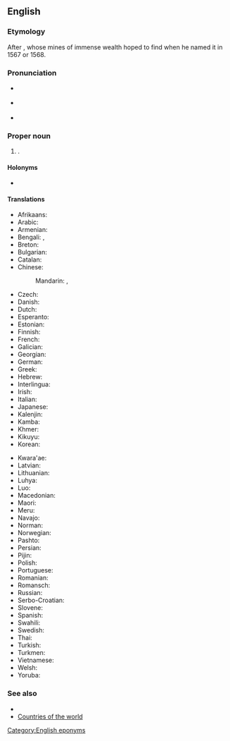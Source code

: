 ==English==
{{wikipedia}}

===Etymology===
After {{w|King Solomon}}, whose mines of immense wealth {{w|Álvaro de Mendaña y Neira}} hoped to find when he named it in 1567 or 1568.

===Pronunciation===
* {{a|UK}} {{IPA|en|/ˈsɒl.ə.mən ˈaɪ.ləndz/}}
* {{a|US}} {{IPA|en|/ˈsɑ.lə.mən ˈaɪ.ləndz/}}
* {{audio|en|en-us-Solomon Islands.ogg|Audio (US)}}

===Proper noun===
{{en-proper noun|head=[[Solomon]] [[island|Islands]]}}

# {{senseid|en|Q685}}{{place|en|country|r/Melanesia}}.

====Holonyms====
* {{l|en|Melanesia}}

====Translations====
{{trans-top|id=Q685|A country in Melanesia}}
* Afrikaans: {{t|af|Salomonseilande}}
* Arabic: {{t|ar|جُزُر سُلَيْمَان|f-p}}
* Armenian: {{t|hy|Սողոմոնի Կղզիներ}}
* Bengali: {{t|bn|সোলেমান জিঞ্জিরা|tr=Soleman Jinzira}}, {{t+|bn|সলোমন দ্বীপপুঞ্জ|tr=śôlomôn dippuñjô}}
* Breton: {{t|br|Inizi Salomon}}
* Bulgarian: {{t|bg|Соломонови острови}}
* Catalan: {{t|ca|Illes Salomó|f-p}}
* Chinese:
*: Mandarin: {{t+|cmn|所羅門群島}}, {{t+|cmn|所罗门群岛|tr=Suǒluómén Qúndǎo}}
* Czech: {{t+|cs|Šalamounovy ostrovy|m-p}}
* Danish: {{t+|da|Salomonøerne}}
* Dutch: {{t+|nl|Salomonseilanden}}
* Esperanto: {{t+|eo|Salomonoj|p}}
* Estonian: {{t+|et|Saalomoni Saared}}
* Finnish: {{t+|fi|Salomonsaaret}}
* French: {{t+|fr|Îles Salomon}}
* Galician: {{t+|gl|Illas Salomón|f-p}}
* Georgian: {{t+|ka|სოლომონის კუნძულები}}
* German: {{t+|de|Salomonen}}
* Greek: {{t+|el|Νήσοι Σολομώντος|m-p}}
* Hebrew: {{t|he|איי שלמה|tr=Iyey Shlomo}}
* Interlingua: {{t|ia|Insulas Salomon}}
* Irish: {{t|ga|Oileáin Sholomón|m-p}}
* Italian: {{t+|it|Isole Salomone}}
* Japanese: {{t+|ja|ソロモン諸島|tr=Soromon shotō}}
* Kalenjin: {{t|kln|Solomon}}
* Kamba: {{t|kam|Solomoni}}
* Khmer: {{t|km|កោះ​សូឡូម៉ូន|tr=kɑh sooloomoon}}
* Kikuyu: {{t|ki|Solomon}}
* Korean: {{t|ko|^솔로몬 제도}}
{{trans-mid}}
* Kwara'ae: {{t-needed|kwf}}
* Latvian: {{t|lv|Zālamana Salas|f-p}}
* Lithuanian: {{t+|lt|Saliamono salos|f-p}}
* Luhya: {{t|luy|Solomoni}}
* Luo: {{t|luo|Solomon}}
* Macedonian: {{t|mk|Соломонови Острови|m-p}}
* Maori: {{t|mi|Ngā Motu o Horomona}}
* Meru: {{t|mer|Solomon}}
* Navajo: {{t|nv|Sólomon Tó Bináhaazyínígíí}}
* Norman: {{t|nrf|Îles Solomon|f-p}}
* Norwegian: {{t|no|Salomonøyene}}
* Pashto: {{t|ps|د سلیمان جزیره}}
* Persian: {{t|fa|جزایر سلیمان|tr=jazâyir-i soleymân}}
* Pijin: {{t|pis|Solomon Aelan}}
* Polish: {{t+|pl|Wyspy Salomona}}
* Portuguese: {{t+|pt|Ilhas Salomão}}
* Romanian: {{t|ro|Insulele Solomon}}
* Romansch: {{t|rm|Inslas da Salomon|f-p}}
* Russian: {{t|ru|Соломо́новы острова́|m-p}}
* Serbo-Croatian: {{t|sh|Solomonova Ostrva|n-p}}
* Slovene: {{t|sl|Salomonovi otoki|m-p}}
* Spanish: {{t+|es|Islas Salomón}}
* Swahili: {{t+|sw|Solomoni}}
* Swedish: {{t+|sv|Salomonöarna}}
* Thai: {{t+|th|หมู่เกาะโซโลมอน}}
* Turkish: {{t+|tr|Solomon Adaları|p}}
* Turkmen: {{t|tk|Solomon Adalary|p}}
* Vietnamese: {{t|vi|Xô-lô-môn}}
* Welsh: {{t|cy|Ynysoedd Solomon|f-p}}
* Yoruba: {{t|yo|Etikun Solomoni}}
{{trans-bottom}}

===See also===
* {{l|en|Honiara}}
* [[Appendix:Countries of the world|Countries of the world]]

[[Category:English eponyms]]
{{c|en|Islands|Solomon Islands}}